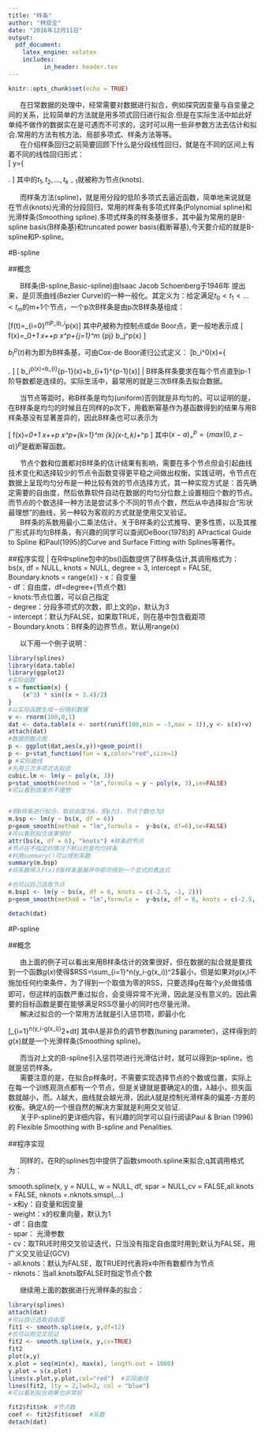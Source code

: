 ---
title: "样条"
author: "林双全"
date: "2016年12月11日"
output: 
  pdf_document: 
    latex_engine: xelatex
    includes:
          in_header: header.tex
---

```{r setup, include=FALSE}
knitr::opts_chunk$set(echo = TRUE)
```


|       在日常数据的处理中，经常需要对数据进行拟合，例如探究因变量与自变量之间的关系，比较简单的方法就是用多项式回归进行拟合.但是在实际生活中如此好单纯不做作的数据实在是可遇而不可求的，这时可以用一些非参数方法去估计和拟合.常用的方法有核方法、局部多项式、样条方法等等。

|       在介绍样条回归之前简要回顾下什么是分段线性回归，就是在不同的区间上有着不同的线性回归形式：
\[
y=\left\{ \begin{array}{ll}
\alpha_1+\beta_1x+\epsilon_1,  \qquad x \in [t_0,t_1]\\
\alpha_2+\beta_2x+\epsilon_1,  \qquad x \in [t_1,t_2]\\
\qquad \vdots\\
\alpha_k+\beta_kx+\epsilon_1,  \qquad x \in [t_{k-1},t_k]\\
\end{array} \right.
\]
其中的$t_1,t_2,\dots,t_{k-1}$就被称为节点(knots).               

|       而样条方法(spline)，就是用分段的低阶多项式去逼近函数，简单地来说就是在节点(knots)光滑的分段回归，常用的样条有多项式样条(Polynomial  spline)和光滑样条(Smoothing spline).多项式样条的样条基很多，其中最为常用的是B-spline basis(B样条基)和truncated power basis(截断幂基),今天要介绍的就是B-spline和P-spline。

#B-spline       

##概念          

|       B样条(B-spline,Basic-spline)由Isaac Jacob Schoenberg于1946年 提出来，是贝茨曲线(Bezier Curve)的一种一般化。其定义为：给定满足$t_0<t_1<\dots<t_m$的m+1个节点，一个p次B样条是由p次B样条基组成：
\[f(t)=\sum_{i=0}^mP_ib_i^p(x)\]
其中$P_i$被称为控制点或de Boor点，更一般地表示成
\[ f(x)=\beta_0+\beta_1 x+\cdots+\beta_p x^p+\sum_{j=1}^m \beta_{pj} b_j^p(x) \]

$b_i^p(t)$称为即为B样条基，可由Cox-de Boor递归公式定义：
\[b_i^0(x)=\left\{ \begin{array}{ll}
1,\qquad t_i \le x \le t_I+1\\
0,\qquad 其它
\end{array} \right.
\]
\[ b_i^p(x)=\frac{x-t_i}{t_{t+p}-t_i}b_{i}^{p-1}(x)+\frac{t_{i+p+1}-x}{t_{i+p+1}-t_{i+1}}b_{i+1}^{p-1}(x)\]
|       B样条样条要求在每个节点直到p-1阶导数都是连续的。实际生活中，最常用的就是三次B样条去拟合数据。

|       当节点等距时，称B样条是均匀(uniform)否则就是非均匀的。可以证明的是，在B样条是均匀的时候且在同样的p次下，用截断幂基作为基函数得到的结果与用B样条基没有显著差异的，因此B样条也可以表示为      
\[ f(x)=\beta_0+\beta_1 x+\cdots+\beta_p x^p+\sum_{k=1}^m \beta_{k}(x-t_k)_+^p \]
其中$(x-a)_+^p=\{max(0,z-a)\}^p$是截断幂函数。

|       节点个数和位置都对B样条的估计结果有影响，需要在多个节点但会引起曲线技术变化和选择较少的节点令函数变得更平稳之间做出权衡。实践证明，令节点在数据上呈现均匀分布是一种比较有效的节点选择方式，其一种实现方式是：首先确定需要的自由度，然后依靠软件自动在数据的均匀分位数上设置相应个数的节点。而节点的个数选择一种方法是尝试多个不同的节点个数，然后从中选择拟合“形状最理想”的曲线，另一种较为客观的方式就是使用交叉验证。

|       B样条的系数用最小二乘法估计。关于B样条的公式推导、更多性质，以及其推广形式非均匀B样条，有兴趣的同学可以查阅DeBoor(1978)的 APractical Guide to Spline 和Paul(1995)的Curve and Surface Fitting with Splines等著作。

##程序实现
|   在R中spline包中的bs()函数提供了B样条估计,其调用格式为：             
bs(x, df = NULL, knots = NULL, degree = 3, intercept = FALSE, Boundary.knots = range(x))
- x：自变量             
- df：自由度，df=degree+(节点个数)              
- knots:节点位置，可以自己指定          
- degree：分段多项式的次数，即上文的p，默认为3          
- intercept：默认为FALSE，如果取TRUE，则在基中包含截距项              
- Boundary.knots：B样条的边界节点，默认用range(x)

|       以下用一个例子说明：

```{r}
library(splines)
library(data.table)
library(ggplot2)
#实际函数
s = function(x) {
    (x^3) * sin((x + 3.4)/2)
}
#以实际函数生成一份随机数据
v <- rnorm(100,0,1)
dat <- data.table(x <- sort(runif(100,min = -3,max = 3)),y <- s(x)+v)
attach(dat)
#数据的散点图
p <- ggplot(dat,aes(x,y))+geom_point()
p <- p+stat_function(fun = s,color="red",size=1)  
p #实际曲线
#先用三次多项式去拟合
cubic.lm <- lm(y ~ poly(x, 3))
p+stat_smooth(method = "lm",formula = y ~ poly(x, 3),se=FALSE)
#可以看到效果并不理想


#用B样条进行拟合，取自由度为6，即p为3，节点个数也为3
m.bsp <- lm(y ~ bs(x, df = 6))
p+geom_smooth(method = "lm",formula =  y~bs(x, df=6),se=FALSE)
#可以看到拟合效果很好
attr(bs(x, df = 6), "knots") #样条的节点
#节点在不指定的情况下默认的是均匀样条
#利用summary()可以得到系数
summary(m.bsp)
#将系数带入f(x)的B样条基展开中即可得到一个显式的表达式

#也可以自己选取节点
m.bsp1 <- lm(y ~ bs(x, df = 6, knots = c(-2.5, -1, 2)))
p+geom_smooth(method = "lm",formula =  y~bs(x, df = 6, knots = c(-2.5, -1, 2)),se=FALSE)

detach(dat)
```


#P-spline

##概念

|       由上面的例子可以看出来用B样条估计的效果很好，但在数据的拟合就是要找到一个函数$g(x)$使得$RSS=\sum_{i=1}^n(y_i-g(x_i))^2$最小，但是如果对$g(x_i)$不施加任何约束条件，为了得到一个取值为零的RSS，只要选择g在每个$y_i$处做插值即可，但这样的函数严重过拟合，会变得异常不光滑，因此是没有意义的。因此需要的目标函数是要在能够满足RSS尽量小的同时也尽量光滑。

|       解决过拟合的一个常用方法就是引入惩罚项，即最小化
\[\sum_{i=1}^n(y_i-g(x_i))^2+\lambda\int [g''(t)^2]dt\]
其中$\lambda$是非负的调节参数(tuning parameter)，这样得到的$g(x)$就是一个光滑样条(Smoothing spline)。

|       而当对上文的B-spline引入惩罚项进行光滑估计时，就可以得到p-spline，也就是惩罚样条。

|       需要注意的是，在拟合p样条时，不需要实现选择节点的个数或位置，实际上在每一个训练观测点都有一个节点，但是关键就是要确定$\lambda$的值，$\lambda$越小，损失函数就越小，而。$\lambda$越大，曲线就会越光滑，因此$\lambda$就是控制光滑样条的偏差-方差的权衡。确定$\lambda$的一个很自然的解决方案就是利用交叉验证.
|       关于P-spline的更详细内容，有兴趣的同学可以自行阅读Paul & Brian (1996)的 Flexible Smoothing with B-spline and Penalities.

##程序实现

|       同样的，在R的splines包中提供了函数smooth.spline来拟合,q其调用格式为：
smooth.spline(x, y = NULL, w = NULL, df, spar = NULL,cv = FALSE,all.knots = FALSE, nknots =.nknots.smspl,...)         
- x和y：自变量和因变量          
- weight：x的权重向量，默认为1          
- df：自由度            
- spar： 光滑参数               
- cv：取TRUE时用交叉验证迭代，只当没有指定自由度时用到;默认为FALSE，用广义交叉验证(GCV)                
- all.knots：默认为FALSE，取TRUE时代表将x中所有数都作为节点            
- nknots：当all.knots取FALSE时指定节点个数

|       继续用上面的数据进行光滑样条的拟合：
```{r}
library(splines)
attach(dat)
#可以自己选取自由度
fit1 <- smooth.spline(x, y,df=12)
#也可以用交叉验证
fit2 <- smooth.spline(x, y,cv=TRUE)
fit2
plot(x,y)
x.plot = seq(min(x), max(x), length.out = 1000)
y.plot = s(x.plot)
lines(x.plot,y.plot,col="red")  #实际曲线
lines(fit2, lty = 2,lwd=2, col = "blue")
#可以看到拟合效果也非常好

fit2$fit$nk  #节点数
coef <- fit2$fit$coef  #系数
detach(dat)
```









